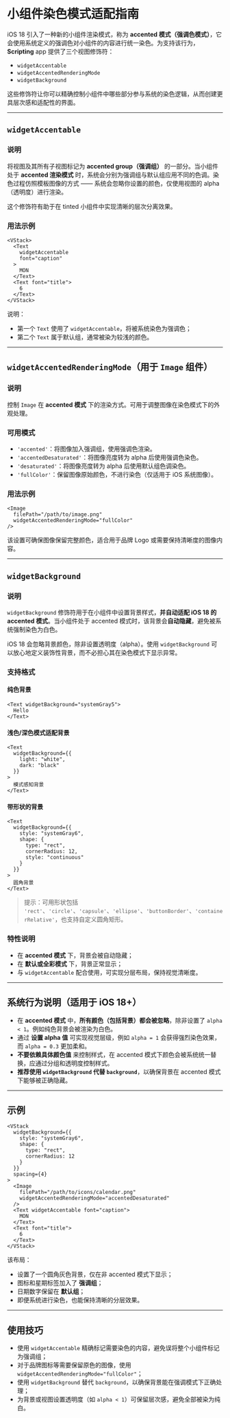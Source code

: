 # 小组件染色模式适配指南 

iOS 18 引入了一种新的小组件渲染模式，称为 **accented 模式（强调色模式）**，它会使用系统定义的强调色对小组件的内容进行统一染色。为支持该行为，**Scripting** app 提供了三个视图修饰符：

* `widgetAccentable`
* `widgetAccentedRenderingMode`
* `widgetBackground`

这些修饰符让你可以精确控制小组件中哪些部分参与系统的染色逻辑，从而创建更具层次感和适配性的界面。

---

## `widgetAccentable`

### 说明

将视图及其所有子视图标记为 **accented group（强调组）** 的一部分。当小组件处于 **accented 渲染模式** 时，系统会分别为强调组与默认组应用不同的色调。染色过程仿照模板图像的方式 —— 系统会忽略你设置的颜色，仅使用视图的 alpha（透明度）进行渲染。

这个修饰符有助于在 tinted 小组件中实现清晰的层次分离效果。

### 用法示例

```tsx
<VStack>
  <Text
    widgetAccentable
    font="caption"
  >
    MON
  </Text>
  <Text font="title">
    6
  </Text>
</VStack>
```

说明：

* 第一个 `Text` 使用了 `widgetAccentable`，将被系统染色为强调色；
* 第二个 `Text` 属于默认组，通常被染为较浅的颜色。

---

## `widgetAccentedRenderingMode`（用于 `Image` 组件）

### 说明

控制 `Image` 在 **accented 模式** 下的渲染方式。可用于调整图像在染色模式下的外观处理。

### 可用模式

* `'accented'`：将图像加入强调组，使用强调色渲染。
* `'accentedDesaturated'`：将图像亮度转为 alpha 后使用强调色染色。
* `'desaturated'`：将图像亮度转为 alpha 后使用默认组色调染色。
* `'fullColor'`：保留图像原始颜色，不进行染色（仅适用于 iOS 系统图像）。

### 用法示例

```tsx
<Image
  filePath="/path/to/image.png"
  widgetAccentedRenderingMode="fullColor"
/>
```

该设置可确保图像保留完整颜色，适合用于品牌 Logo 或需要保持清晰度的图像内容。

---

## `widgetBackground`

### 说明

`widgetBackground` 修饰符用于在小组件中设置背景样式，**并自动适配 iOS 18 的 accented 模式**。当小组件处于 accented 模式时，该背景会**自动隐藏**，避免被系统强制染色为白色。

iOS 18 会忽略背景颜色，除非设置透明度（alpha）。使用 `widgetBackground` 可以放心地定义装饰性背景，而不必担心其在染色模式下显示异常。

### 支持格式

#### 纯色背景

```tsx
<Text widgetBackground="systemGray5">
  Hello
</Text>
```

#### 浅色/深色模式适配背景

```tsx
<Text
  widgetBackground={{
    light: "white",
    dark: "black"
  }}
>
  模式感知背景
</Text>
```

#### 带形状的背景

```tsx
<Text
  widgetBackground={{
    style: "systemGray6",
    shape: {
      type: "rect",
      cornerRadius: 12,
      style: "continuous"
    }
  }}
>
  圆角背景
</Text>
```

> 提示：可用形状包括 `'rect'`、`'circle'`、`'capsule'`、`'ellipse'`、`'buttonBorder'`、`'containerRelative'`，也支持自定义圆角矩形。

### 特性说明

* 在 **accented 模式** 下，背景会被自动隐藏；
* 在 **默认或全彩模式** 下，背景正常显示；
* 与 `widgetAccentable` 配合使用，可实现分层布局，保持视觉清晰度。

---

## 系统行为说明（适用于 iOS 18+）

* 在 **accented 模式** 中，**所有颜色（包括背景）都会被忽略**，除非设置了 `alpha < 1`。例如纯色背景会被渲染为白色。
* 通过 **设置 alpha 值** 可实现视觉层级，例如 `alpha = 1` 会获得强烈染色效果，而 `alpha = 0.3` 更加柔和。
* **不要依赖具体颜色值** 来控制样式，在 accented 模式下颜色会被系统统一替换，应通过分组和透明度控制样式。
* **推荐使用 `widgetBackground` 代替 `background`**，以确保背景在 accented 模式下能够被正确隐藏。

---

## 示例

```tsx
<VStack
  widgetBackground={{
    style: "systemGray6",
    shape: {
      type: "rect",
      cornerRadius: 12
    }
  }}
  spacing={4}
>
  <Image
    filePath="/path/to/icons/calendar.png"
    widgetAccentedRenderingMode="accentedDesaturated"
  />
  <Text widgetAccentable font="caption">
    MON
  </Text>
  <Text font="title">
    6
  </Text>
</VStack>
```

该布局：

* 设置了一个圆角灰色背景，仅在非 accented 模式下显示；
* 图标和星期标签加入了 **强调组**；
* 日期数字保留在 **默认组**；
* 即便系统进行染色，也能保持清晰的分层效果。

---

## 使用技巧

* 使用 `widgetAccentable` 精确标记需要染色的内容，避免误将整个小组件标记为强调组；
* 对于品牌图标等需要保留原色的图像，使用 `widgetAccentedRenderingMode="fullColor"`；
* 使用 `widgetBackground` 替代 `background`，以确保背景能在强调模式下正确处理；
* 为背景或视图设置透明度（如 `alpha < 1`）可保留层次感，避免全部被染为纯白。
